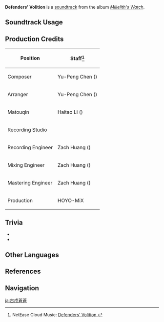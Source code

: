 {{Soundtrack Infobox
|image          = Millelith's Watch.png
|album          = Millelith's Watch
|disc           = 1
|number         = 08
|featured       =
|featured2      =
|featured3      =
|featured_disc  =
|featured_disc2 =
|featured_disc3 =
|youtube_id     = 9yOFh4D_snk
|spotify_id     = 5hoWDIokFzR9JRjpihleH9
|previous       = On a Cold Night
|next           = Solitary Stray Bird
}}
'''Defenders' Volition''' is a [[soundtrack]] from the album ''[[Millelith's Watch]]''.

==Soundtrack Usage==
{{Soundtrack Usage
|quest    = 
|location = The Chasm (Area)//day;;Lumberpick Valley//day
|domain   = 
}}

==Production Credits==
{| class="wikitable"
! Position
! Staff<ref>NetEase Cloud Music: [https://music.163.com/#/song?id=1956541073 Defenders' Volition {{zh|古戍苍苍}}]</ref>
|-
! Composer
| Yu-Peng Chen ({{zh|陈致逸}})
|-
! Arranger
| Yu-Peng Chen ({{zh|陈致逸}})
|-
! Matouqin
| Haitao Li ({{zh|李海涛}})
|-
! Recording Studio
| {{Not a Typo|52Hz Studio}}
|-
! Recording Engineer
| Zach Huang ({{zh|黄巍}})
|-
! Mixing Engineer
| Zach Huang ({{zh|黄巍}})
|-
! Mastering Engineer
| Zach Huang ({{zh|黄巍}})
|-
! Production
| HOYO-MiX
|}
<!--
==Gallery==
<gallery>
</gallery>
-->
==Trivia==
* {{Transclude|On a Cold Night|ChasmSurfaceTheme3|section=1}}
* {{Transclude|On the Vast Earth|Matouqin|section=1}}

==Other Languages==
{{Other Languages
|en      = Defenders' Volition
|zhs     = 古戍苍苍
|zhs_rm  = Gǔshù Cāngcāng
|zhs_tl   = 
|ja      = 古戍蒼蒼
|ja_rm   = Kojusousou{{Assumed}}
|ja_tl   = Old Verdant Defender
}}

==References==
{{Reflist}}

==Navigation==
{{Soundtrack Navbox|Millelith's Watch}}

[[ja:古戍蒼蒼]]